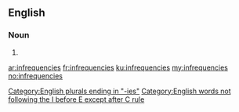 ==English==

===Noun===
{{head|en}}

# {{plural of|infrequency}}

[[Category:English plurals ending in "-ies"]]
[[Category:English words not following the I before E except after C rule]]

[[ar:infrequencies]]
[[fr:infrequencies]]
[[ku:infrequencies]]
[[my:infrequencies]]
[[no:infrequencies]]